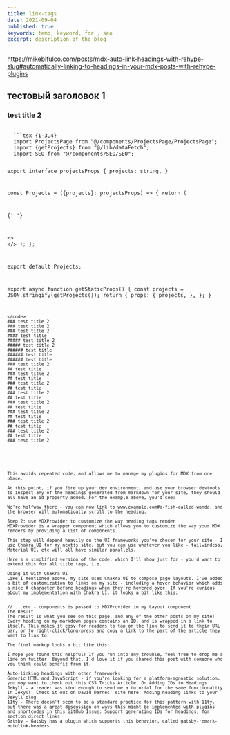 ```yaml
---
title: link-tags
date: 2021-09-04
published: true
keywords: temp, keyword, for , seo
excerpt: description of the blog
---
```


https://mikebifulco.com/posts/mdx-auto-link-headings-with-rehype-slug#automatically-linking-to-headings-in-your-mdx-posts-with-rehype-plugins

## тестовый заголовок 1

### test title 2

<CodeTitle title='Какой-то тестовый заголовок блока с кодом' lang="react" />
<code>
  ```tsx {1-3,4}
  import ProjectsPage from "@/components/ProjectsPage/ProjectsPage";
  import {getProjects} from "@/lib/dataFetch";
  import SEO from "@/components/SEO/SEO";

export interface projectsProps {
projects: string,
}

const Projects = ({projects}: projectsProps) => {
return (

{' '}

<>
  <SEO title="Проекты" />
  <ProjectsPage projects={projects} />
</>
); };

export default Projects;

export async function getStaticProps() {
  const projects = JSON.stringify(getProjects());
  return {
    props: {
      projects,
    },
  };
}

```
</code>
### test title 2
### test title 2
### test title 2
#### test title
##### test title 2
##### test title 2
###### test title
###### test title
###### test title
### test title 2
## test title
### test title 2
## test title
### test title 2
## test title
### test title 2
## test title
### test title 2
## test title
### test title 2
## test title
### test title 2
## test title
### test title 2
## test title
### test title 2






This avoids repeated code, and allows me to manage my plugins for MDX from one place.

At this point, if you fire up your dev environment, and use your browser devtools to inspect any of the headings generated from markdown for your site, they should all have an id property added. For the example above, you'd see:

We're halfway there - you can now link to www.example.com#a-fish-called-wanda, and the browser will automatically scroll to the heading.

Step 2: use MDXProvider to customize the way heading tags render
MDXProvider is a wrapper component which allows you to customize the way your MDX renders by providing a list of components.

This step will depend heavily on the UI frameworks you've chosen for your site - I use Chakra UI for my nextjs site, but you can use whatever you like - tailwindcss, Material UI, etc will all have similar parallels.

Here's a simplified version of the code, which I'll show just for - you'd want to extend this for all title tags, i.e.

Doing it with Chakra UI
Like I mentioned above, my site uses Chakra UI to compose page layouts. I've added a bit of customization to links on my site - including a hover behavior which adds a nice # character before headings when they're hovered over. If you're curious about my implementation with Chakra UI, it looks a bit like this:


// ...etc - components is passed to MDXProvider in my Layout component
The Result
The result is what you see on this page, and any of the other posts on my site! Every heading on my markdown pages contains an ID, and is wrapped in a link to itself. This makes it easy for readers to tap on the link to send it to their URL bar, or to right-click/long-press and copy a link to the part of the article they want to link to.

The final markup looks a bit like this:

I hope you found this helpful! If you run into any trouble, feel free to drop me a line on twitter. Beyond that, I'd love it if you shared this post with someone who you think could benefit from it.

Auto-linking headings with other frameworks
Generic HTML and JavaScript - if you're looking for a platform-agnostic solution, you may want to check out this CSS Tricks Article, On Adding IDs to Headings
Jekyll - a reader was kind enough to send me a tutorial for the same functionality in Jekyll. Check it out on David Darnes' site here: Adding heading links to your Jekyll blog
11ty - There doesn't seem to be a standard practice for this pattern with 11ty, but there was a great discussion on ways this might be implemented with plugins and shortcodes in this GitHub Issue: Support generating IDs for headings, for section direct links
Gatsby - Gatsby has a plugin which supports this behavior, called gatsby-remark-autolink-headers
```
